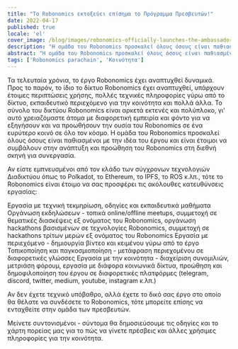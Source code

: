 ```yaml
---
title: "Το Robonomics εκτοξεύει επίσημα το Πρόγραμμα Πρεσβευτών!"
date: 2022-04-17
published: true
locale: 'el'
cover_image: /blog/images/robonomics-officially-launches-the-ambassador-program/cover.jpg
description: "Η ομάδα του Robonomics προσκαλεί όλους όσους είναι παθιασμένοι με την ιδέα του έργου και είναι έτοιμοι να συμβάλουν στην ανάπτυξη και προώθηση του Robonomics στη διεθνή σκηνή για συνεργασία."
abstract: "Η ομάδα του Robonomics προσκαλεί όλους όσους είναι παθιασμένοι με την ιδέα του έργου και είναι έτοιμοι να συμβάλουν στην ανάπτυξη και προώθηση του Robonomics στη διεθνή σκηνή για συνεργασία."
tags: ['Robonomics parachain', 'Κοινότητα']
---
```


Τα τελευταία χρόνια, το έργο Robonomics έχει αναπτυχθεί δυναμικά. Προς το παρόν, το ίδιο το δίκτυο Robonomics έχει αναπτυχθεί, υπάρχουν έτοιμες περιπτώσεις χρήσης, πολλές τεχνικές πληροφορίες γύρω από το δίκτυο, εκπαιδευτικό περιεχόμενο για την κοινότητα και πολλά άλλα. Το σύνολο του δικτύου Robonomics είναι αρκετά εκτενές και πολύπλοκο, γι' αυτό χρειαζόμαστε άτομα με διαφορετική εμπειρία και φόντο για να εξηγήσουν και να προωθήσουν την ουσία του Robonomics σε ένα ευρύτερο κοινό σε όλο τον κόσμο. Η ομάδα του Robonomics προσκαλεί όλους όσους είναι παθιασμένοι με την ιδέα του έργου και είναι έτοιμοι να συμβάλουν στην ανάπτυξη και προώθηση του Robonomics στη διεθνή σκηνή για συνεργασία.

Αν είστε εμπνευσμένοι από τον κλάδο των σύγχρονων τεχνολογιών Διαδικτύου όπως το Polkadot, το Ethereum, το IPFS, το ROS κ.λπ., τότε το Robonomics είναι έτοιμο να σας προσφέρει τις ακόλουθες κατευθύνσεις εργασίας:

<RoboList>

<RoboListItem>
Εργασία με τεχνική τεκμηρίωση, οδηγίες και εκπαιδευτικά μαθήματα
</RoboListItem>

<RoboListItem>
Οργάνωση εκδηλώσεων - τοπικά online/offline meetups, συμμετοχή σε θεματικές διασκέψεις εξ ονόματος του Robonomics, οργάνωση hackathons βασισμένων σε τεχνολογίες Robonomics, συμμετοχή σε hackathons τρίτων μερών εξ ονόματος του Robonomics
</RoboListItem>

<RoboListItem>
Εργασία με περιεχόμενο - δημιουργία βίντεο και κειμένου γύρω από το έργο
</RoboListItem>

<RoboListItem>
Τοπικοποίηση και παγκοσμιοποίηση - μετάφραση περιεχομένου σε διαφορετικές γλώσσες
</RoboListItem>

<RoboListItem>
Εργασία με την κοινότητα - διαχείριση συνομιλιών, μετριάση φόρουμ, εργασία με διάφορα κοινωνικά δίκτυα, προώθηση και δημοφιλοποίηση του έργου σε διαφορετικές πλατφόρμες (telegram, discord, twitter, medium, youtube, instagram κ.λπ.)
</RoboListItem>

</RoboList>

Αν δεν έχετε τεχνικό υπόβαθρο, αλλά έχετε το δικό σας έργο στο οποίο θα θέλατε να συνδέσετε το Robonomics, τότε μπορείτε επίσης να ενταχθείτε στην ομάδα των πρεσβευτών.

Μείνετε συντονισμένοι - σύντομα θα δημοσιεύσουμε τις οδηγίες και το χάρτη πορείας μας για το πώς να γίνετε πρέσβεις και άλλες χρήσιμες πληροφορίες για την κοινότητα.
